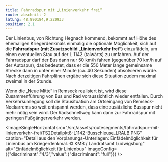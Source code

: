 ```yaml
---
title: Fahrradspur mit „Linienverkehr frei“
route: abschnitt-2
latLng: 48.890184,9.220933
position: 2.1
---
```

Der Linienbus, von Richtung Hegnach kommend, bekommt auf Höhe des ehemaligen Kriegerdenkmals einmalig die optionale Möglichkeit, sich auf die **Fahrradspur (mit Zusatzschild „Linienverkehr frei“)** einzufädeln, um einen eventuellen Stau auf der L 1142 (talwärts) zu umfahren. Auf der Fahrradspur darf der Bus dann nur 50 km/h fahren (gegenüber 70 km/h auf der Autospur), das bedeutet, dass er die 550 Meter lange gemeinsame Strecke dann in unter einer Minute (ca. 40 Sekunden) absolvieren würde. Nach derzeitigen Fahrplänen ergäbe sich diese Situation zudem maximal zweimal in der Stunde.

Wenn die „Neue Mitte“ in Remseck realisiert ist, wird diese Zusammenführung von Bus und Rad voraussichtlich wieder entfallen. Durch Verkehrsumlegung soll die Stausituation am Ortseingang von Remseck-Neckarrems so weit entspannt werden, dass eine zusätzliche Busspur nicht mehr nötig sein wird. Der Radschnellweg kann dann zur Fahrradspur mit geringen Fußgängerverkehr werden.

<ImageSingleHorizontal src="/src/assets/routesegments/fahrradspur-mit-linienverkehr-frei/TS2Detailpkt8-L1142-Busschleuse_LRALB.PNG" caption="Detail aus den Vorplanungs-Unterlagen: Einfädelmöglichkeit für Linienbus am Kriegerdenkmal. © KMB / Landratsamt Ludwigsburg" alt="Einfädelmöglichkeit für Linienbus" imageConfig={{"discriminant":"4/3","value":{"discriminant":"full"}}} />
